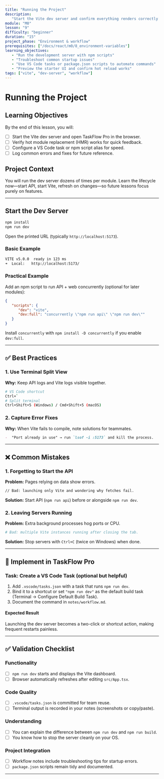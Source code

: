 ```yaml
---
title: "Running the Project"
description:
   "Start the Vite dev server and confirm everything renders correctly."
module: "M0"
lesson: "9"
difficulty: "beginner"
duration: "15"
project_phase: "Environment & workflow"
prerequisites: ["/docs/react/m0/8_environment-variables"]
learning_objectives:
   - "Run the development server with npm scripts"
   - "Troubleshoot common startup issues"
   - "Use VS Code tasks or package.json scripts to automate commands"
   - "Preview the starter UI and confirm hot reload works"
tags: ["vite", "dev-server", "workflow"]
---
```


# Running the Project

## Learning Objectives

By the end of this lesson, you will:

-  [ ] Start the Vite dev server and open TaskFlow Pro in the browser.
-  [ ] Verify hot module replacement (HMR) works for quick feedback.
-  [ ] Configure a VS Code task or npm script alias for speed.
-  [ ] Log common errors and fixes for future reference.

## Project Context

You will run the dev server dozens of times per module. Learn the lifecycle
now—start API, start Vite, refresh on changes—so future lessons focus purely on
features.

---

## Start the Dev Server

```bash
npm install
npm run dev
```

Open the printed URL (typically `http://localhost:5173`).

### Basic Example

```bash
VITE v5.0.0  ready in 123 ms
➜  Local:   http://localhost:5173/
```

### Practical Example

Add an npm script to run API + web concurrently (optional for later modules):

```json
{
   "scripts": {
      "dev": "vite",
      "dev:full": "concurrently \"npm run api\" \"npm run dev\""
   }
}
```

Install `concurrently` with `npm install -D concurrently` if you enable
`dev:full`.

---

## ✅ Best Practices

### 1. Use Terminal Split View

**Why:** Keep API logs and Vite logs visible together.

```bash
# VS Code shortcut
Ctrl+`
# Split terminal
Ctrl+Shift+5 (Windows) / Cmd+Shift+5 (macOS)
```

### 2. Capture Error Fixes

**Why:** When Vite fails to compile, note solutions for teammates.

```md
-  "Port already in use" → run `lsof -i :5173` and kill the process.
```

---

## ❌ Common Mistakes

### 1. Forgetting to Start the API

**Problem:** Pages relying on data show errors.

```md
// Bad: launching only Vite and wondering why fetches fail.
```

**Solution:** Start API (`npm run api`) before or alongside `npm run dev`.

### 2. Leaving Servers Running

**Problem:** Extra background processes hog ports or CPU.

```bash
# Bad: multiple Vite instances running after closing the tab.
```

**Solution:** Stop servers with `Ctrl+C` (twice on Windows) when done.

---

## 🔨 Implement in TaskFlow Pro

### Task: Create a VS Code Task (optional but helpful)

1. Add `.vscode/tasks.json` with a task that runs `npm run dev`.
2. Bind it to a shortcut or set `"npm run dev"` as the default build task
   (Terminal → Configure Default Build Task).
3. Document the command in `notes/workflow.md`.

#### Expected Result

Launching the dev server becomes a two-click or shortcut action, making frequent
restarts painless.

---

## ✅ Validation Checklist

### Functionality

-  [ ] `npm run dev` starts and displays the Vite dashboard.
-  [ ] Browser automatically refreshes after editing `src/App.tsx`.

### Code Quality

-  [ ] `.vscode/tasks.json` is committed for team reuse.
-  [ ] Terminal output is recorded in your notes (screenshots or copy/paste).

### Understanding

-  [ ] You can explain the difference between `npm run dev` and `npm run build`.
-  [ ] You know how to stop the server cleanly on your OS.

### Project Integration

-  [ ] Workflow notes include troubleshooting tips for startup errors.
-  [ ] `package.json` scripts remain tidy and documented.

---

